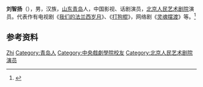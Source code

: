 '''刘智扬'''（{{bd|1988年|9月28日}}），男，汉族，[[山东|山东]][[青岛|青岛]]人，中国影视、话剧演员，[[北京人民艺术剧院|北京人民艺术剧院]]演员。代表作有电视剧《[[我们的法兰西岁月|我们的法兰西岁月]]》、《[[打狗棍|打狗棍]]》，网络剧《[[灵魂摆渡|灵魂摆渡]]》等。<ref>{{Cite web|title=刘智扬|url=http://www.bjry.com/actor/html/2015/06/20150605102.html|accessdate=2021-04-07|work=北京人民艺术剧院|archive-date=2021-01-16|archive-url=https://web.archive.org/web/20210116110351/http://bjry.com/actor/html/2015/06/20150605102.html}}</ref>

== 参考资料 ==
{{reflist}}

{{Authority control}}
{{DEFAULTSORT:Liu刘}}
[[Category:刘姓|Zhi]]
[[Category:青岛人|Category:青岛人]]
[[Category:中央戲劇學院校友|Category:中央戲劇學院校友]]
[[Category:北京人民艺术剧院演员|Category:北京人民艺术剧院演员]]